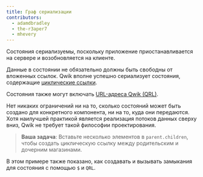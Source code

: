 ```yaml
---
title: Граф сериализации
contributors:
  - adamdbradley
  - the-r3aper7
  - mhevery
---
```


Состояния сериализуемы, поскольку приложение приостанавливается на сервере и возобновляется на клиенте.

Данные в состоянии не обязательно должны быть свободны от вложенных ссылок. Qwik вполне успешно сериализует состояния, содержащие [циклические ссылки](https://wikipedia.org/wiki/Directed_acycle_graph).

Состояния также могут включать [URL-адреса Qwik (QRL)](../../../docs/(qwik)/advanced/qrl/index.mdx).

Нет никаких ограничений ни на то, сколько состояний может быть создано для конкретного компонента, ни на то, куда они передаются. Хотя наилучшей практикой является реализация потоков данных сверху вниз, Qwik не требует такой философии проектирования.

> **Ваша задача**: Вставьте несколько элементов в `parent.children`, чтобы создать циклическую ссылку между родительским и дочерним магазинами.

В этом примере также показано, как создавать и вызывать замыкания для состояния с помощью `$` и `QRL`.
